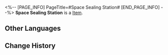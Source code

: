 <%-- [PAGE_INFO]
PageTitle=#Space Sealing Station#
[END_PAGE_INFO] --%>
{{Item Infobox
|id          = 83011
|image       = Item Space Sealing Station.png
|type        = 
|invCategory = 
|rarity      = 2
|effect      = 
|description = 
}}
'''Space Sealing Station''' is a [[Item]].

==Other Languages==
{{Other Languages
|en   = Space Sealing Station
|zhs  = 太空封印站
|zht  = 太空封印站
|ja   = 宇宙封印ステーション
|ko   = 우주 봉인 정거장
|es   = Estación sellaespacios
|fr   = Station de scellement spatial
|ru   = Запечатывающая космос станция
|th   = Space Sealing Station
|vi   = Trạm Phong Ấn Không Gian
|de   = Raumstation für Versiegelung
|id   = Space Sealing Station
|pt   = Estação de Vedação Espacial
}}

==Change History==
{{Change History|1.0}}